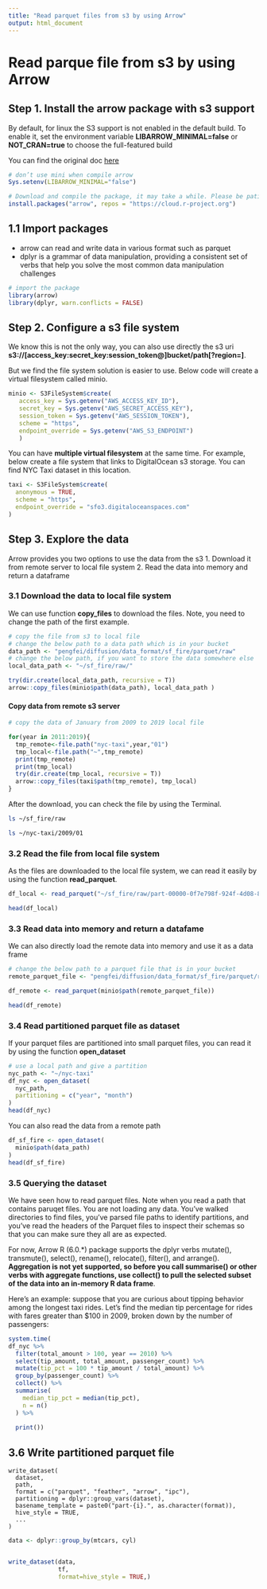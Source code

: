 ```yaml
---
title: "Read parquet files from s3 by using Arrow"
output: html_document
---
```


# Read parque file from s3 by using Arrow 

## Step 1. Install the arrow package with s3 support

By default, for linux the S3 support is not enabled in the default build. To enable it, set the environment variable **LIBARROW_MINIMAL=false** or **NOT_CRAN=true** to choose the full-featured build

You can find the original doc [here](https://arrow.apache.org/docs/r/articles/install.html)
```r
# don’t use mini when compile arrow
Sys.setenv(LIBARROW_MINIMAL="false")

# Download and compile the package, it may take a while. Please be patient
install.packages("arrow", repos = "https://cloud.r-project.org")


```

## 1.1 Import packages

- arrow can read and write data in various format such as parquet
- dplyr is a grammar of data manipulation, providing a consistent set of verbs that help you solve the most common data manipulation challenges
```r
# import the package
library(arrow)
library(dplyr, warn.conflicts = FALSE)
```

## Step 2. Configure a s3 file system

We know this is not the only way, you can also use directly the s3 uri **s3://[access_key:secret_key:session_token@]bucket/path[?region=]**.

But we find the file system solution is easier to use. Below code will create
a virtual filesystem called minio.  

```r
minio <- S3FileSystem$create(
   access_key = Sys.getenv("AWS_ACCESS_KEY_ID"),
   secret_key = Sys.getenv("AWS_SECRET_ACCESS_KEY"),
   session_token = Sys.getenv("AWS_SESSION_TOKEN"),
   scheme = "https",
   endpoint_override = Sys.getenv("AWS_S3_ENDPOINT")
   )
```

You can have **multiple virtual filesystem** at the same time. For example, below create
a file system that links to DigitalOcean s3 storage. You can find 
NYC Taxi dataset in this location.

```r

taxi <- S3FileSystem$create(
  anonymous = TRUE,
  scheme = "https",
  endpoint_override = "sfo3.digitaloceanspaces.com"
)


```

## Step 3. Explore the data

Arrow provides you two options to use the data from the s3
1. Download it from remote server to local file system
2. Read the data into memory and return a dataframe

### 3.1 Download the data to local file system

We can use function **copy_files** to download the files. Note, you need to 
change the path of the first example. 


```r

# copy the file from s3 to local file
# change the below path to a data path which is in your bucket 
data_path <- "pengfei/diffusion/data_format/sf_fire/parquet/raw"
# change the below path, if you want to store the data somewhere else
local_data_path <- "~/sf_fire/raw/"

try(dir.create(local_data_path, recursive = T))
arrow::copy_files(minio$path(data_path), local_data_path )

```

#### Copy data from remote s3 server 
```r
# copy the data of January from 2009 to 2019 local file

for(year in 2011:2019){
  tmp_remote<-file.path("nyc-taxi",year,"01")
  tmp_local<-file.path("~",tmp_remote)
  print(tmp_remote)
  print(tmp_local)
  try(dir.create(tmp_local, recursive = T))
  arrow::copy_files(taxi$path(tmp_remote), tmp_local)
}


```




After the download, you can check the file by using the Terminal.

```bash
ls ~/sf_fire/raw

ls ~/nyc-taxi/2009/01
```

### 3.2 Read the file from local file system

As the files are downloaded to the local file system, we can read it easily by using
the function **read_parquet**.

```r

df_local <- read_parquet("~/sf_fire/raw/part-00000-0f7e798f-924f-4d08-8196-73fd17a47c4e-c000.gz.parquet")

head(df_local)

```

### 3.3 Read data into memory and return a datafame 

We can also directly load the remote data into memory and use it as a data frame

```r
# change the below path to a parquet file that is in your bucket
remote_parquet_file <- "pengfei/diffusion/data_format/sf_fire/parquet/raw/part-00000-0f7e798f-924f-4d08-8196-73fd17a47c4e-c000.gz.parquet"

df_remote <- read_parquet(minio$path(remote_parquet_file))

head(df_remote)

```

### 3.4 Read partitioned parquet file as dataset

If your parquet files are partitioned into small parquet files, you can read it by 
using the function **open_dataset**

```r

# use a local path and give a partition
nyc_path <- "~/nyc-taxi"
df_nyc <- open_dataset(
  nyc_path,
  partitioning = c("year", "month")
)
head(df_nyc)
```
You can also read the data from a remote path

```r
df_sf_fire <- open_dataset(
  minio$path(data_path)
)
head(df_sf_fire)
```

### 3.5 Querying the dataset

We have seen how to read parquet files. Note when you read a path that contains 
paruqet files. You are not loading any data. You’ve walked directories to 
find files, you’ve parsed file paths to identify partitions, and you’ve read 
the headers of the Parquet files to inspect their schemas so that you can make 
sure they all are as expected.

For now, Arrow R (6.0.*) package supports the dplyr verbs mutate(), transmute(), 
select(), rename(), relocate(), filter(), and arrange(). **Aggregation is not 
yet supported, so before you call summarise() or other verbs with aggregate 
functions, use collect() to pull the selected subset of the data into an 
in-memory R data frame**.


Here’s an example: suppose that you are curious about tipping behavior among 
the longest taxi rides. Let’s find the median tip percentage for rides with 
fares greater than $100 in 2009, broken down by the number of passengers:

```r
system.time(
df_nyc %>%
  filter(total_amount > 100, year == 2010) %>%
  select(tip_amount, total_amount, passenger_count) %>%
  mutate(tip_pct = 100 * tip_amount / total_amount) %>%
  group_by(passenger_count) %>%
  collect() %>%
  summarise(
    median_tip_pct = median(tip_pct),
    n = n()
  ) %>%
  
  print())
```

## 3.6 Write partitioned parquet file

```
write_dataset(
  dataset,
  path,
  format = c("parquet", "feather", "arrow", "ipc"),
  partitioning = dplyr::group_vars(dataset),
  basename_template = paste0("part-{i}.", as.character(format)),
  hive_style = TRUE,
  ...
)
```
```r
data <- dplyr::group_by(mtcars, cyl)


write_dataset(data, 
              tf,
              format=hive_style = TRUE,)

```



